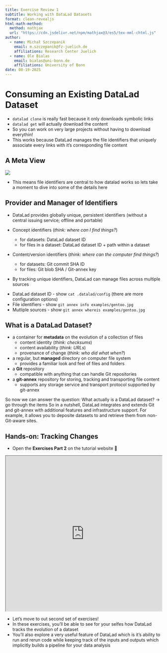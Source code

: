 ```yaml
---
title: Exercise Review 1
subtitle: Working with DataLad Datasets 
format: clean-revealjs
html-math-method:
  method: mathjax
  url: "https://cdn.jsdelivr.net/npm/mathjax@3/es5/tex-mml-chtml.js"
author:
  - name: Michał Szczepanik
    email: m.szczepanik@fz-juelich.de
    affiliations: Research Center Juelich
  - name: Ole Bialas
    email: bialas@uni-bonn.de
    affiliations: University of Bonn
date: 08-19-2025
---
```


# Consuming an Existing DataLad Dataset

::: {.notes}
- `datalad clone` is really fast because it only downloads symbolic links
- `datalad get` will actually download the content
- So you can work on very large projects without having to download everythin!
- This works because DataLad manages the file identifiers that uniquely associate every links with it's corresponding file content
:::


## A Meta View

![](img/always-has-been-identifiers.jpeg){fig-alt="astronaut meme: wait it's all identifiers? always has been"}

::: {.notes}
- This means file identifiers are central to how datalad works so lets take a moment to dive into some of the details here
:::

## Provider and Manager of Identifiers

::: {.incremental}
- DataLad provides globally unique, persistent identifiers (without a central issuing service; offline and portable)

- Concept identifiers (*think: where can I find things?*)
  - for datasets: DataLad dataset ID
  - for files in a dataset: DataLad dataset ID + path within a dataset
- Content/version identifiers (*think: where can the computer find things?*)
  - for datasets: Git commit SHA ID
  - for files: Git blob SHA / Git-annex key

- By tracking unique identifiers, DataLad can manage files across multiple sources
:::

::: {.notes}
- DataLad dataset ID - show `cat .datalad/config` (there are more configuration options)
- File identifiers - show `git annex info examples/gentoo.jpg`
- Mutliple sources - show `git annex whereis examples/gentoo.jpg`
:::

## What is a DataLad Dataset?

::: {.incremental}
- a container for **metadata** on the evolution of a collection of files
  - content identity (*think: checksums*)
  - content availability (*think: URLs*)
  - provenance of change (*think: who did what when?*)
- a regular, but **managed** directory on computer file system
  - provides a familiar look and feel of files and folders
- a **Git** repository
  - compatible with anything that can handle Git repositories
- a **git-annex** repository for storing, tracking and transporting file content
    - supports any storage service and transport protocol supported by git-annex
:::

::: {.notes}
So now we can answer the question: What actually is a DataLad dataset? -> go through the items
So in a nutshell, DataLad integrates and extends Git and git-annex with additional features and infrastructure support. For example, it allows you to deposite datasets to and retrieve them from non-Git-aware sites.
:::

## Hands-on: Tracking Changes

- Open the **Exercises Part 2** on the tutorial website 📖

<iframe src="https://olebialas.github.io/DataLad-EuroScipy25/" width="100%" height="500px" frameborder="1" ></iframe>

::: {.notes}
- Let's move to out second set of exercises!
- In these exercises, you'll be able to see for your selfes how DataLad tracks the evolution of a dataset
- You'll also explore a very useful feature of DataLad which is it's ability to run and rerun code while keeping track of the inputs and outputs which implicitly builds a pipeline for your data analysis
:::
